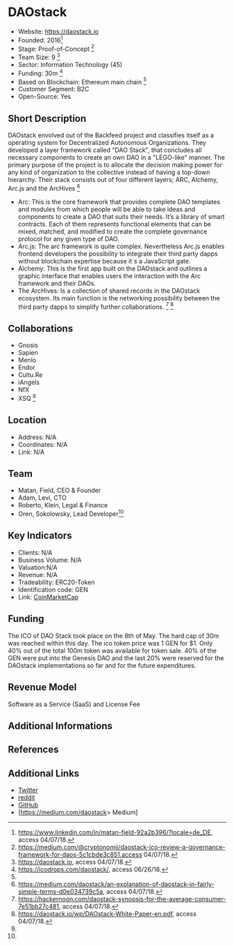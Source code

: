 = DAOstack =


* Website: https://daostack.io
* Founded: 2016<ref>https://www.linkedin.com/in/matan-field-92a2b396/?locale=de_DE, access 04/07/18.</ref>
* Stage: Proof-of-Concept <ref>https://medium.com/@cryptonomii/daostack-ico-review-a-governance-framework-for-daos-5c1cbde3c851,access 04/07/18.</ref>					
* Team Size: 9 	<ref name="DAO"> https://daostack.io, access 04/07/18.</ref>
* Sector: Information Technology (45)
* Funding: 30m <ref name="ico"> https://icodrops.com/daostack/, access 06/26/18.</ref>
* Based on Blockchain: Ethereum main chain <ref name="DAO"/>
* Customer Segment: B2C
* Open-Source: Yes


==Short Description==
DAOstack envolved out of the Backfeed project and classifies itself as a operating system for Decentralized Autonomous Organizations. They developed a layer framework called "DAO Stack", that concludes all necessary components to create an own DAO in a "LEGO-like" manner. The primary purpose of the project is to allocate the decision making power for any kind of organization to the collective instead of having a top-down hierarchy. Their stack consists out of four different layers; ARC, Alchemy, Arc.js and the ArcHives <ref>https://medium.com/daostack/an-explanation-of-daostack-in-fairly-simple-terms-d0e034739c5a, access 04/07/18.</ref>
*Arc: This is the core framework that provides complete DAO templates and modules from which people will be able to take ideas and  components to create a DAO that suits their needs. It’s a library of smart contracts. Each of them represents functional elements that can be mixed, matched, and modified to create the complete governance protocol for any given type of DAO. <br />
*Arc.js: The arc framework is quite complex. Nevertheless Arc.js enables frontend developers the possibility to integrate their third  party dapps without blockchain expertise because it`s a JavaScript gate. <br />
*Alchemy: This is the first app built on the DAOstack and outlines a graphic interface that enables users the interaction with the Arc framework and their DAOs.<br />
*The ArcHives: Is a collection of shared records in the DAOstack ecosystem. Its main function is the networking possibility between the third party dapps to simplify further collaborations. <ref>https://hackernoon.com/daostack-synopsis-for-the-average-consumer-7e51bb27c481, access 04/07/18.</ref> <ref>https://daostack.io/wp/DAOstack-White-Paper-en.pdf, access 04/07/18.</ref> 

==Collaborations==
* Gnosis
* Sapien
* Menlo
* Endor
* Cultu.Re
* iAngels
* NfX
* XSQ <ref name="DAO"/>

==Location==

* Address: N/A
* Coordinates: N/A
* Link: N/A


==Team==
* Matan, Field, CEO & Founder
* Adam, Levi, CTO
* Roberto, Klein, Legal & Finance
* Oren, Sokolowsky, Lead Developer<ref name="DAO"/>

==Key Indicators==

* Clients: N/A
* Business Volume: N/A
* Valuation:N/A
* Revenue: N/A
* Tradeability: ERC20-Token
* Identification code: GEN 
* Link: [https://coinmarketcap.com/de/currencies/daostack/ CoinMarketCap]


==Funding==
The ICO of DAO Stack took place on the 8th of May. The hard cap of 30m was reached within this day. The ico token price was 1 GEN for $1. Only 40% out of the total 100m token was available for token sale. 40% of the GEN were put into the Genesis DAO and the last 20% were reserved for the DAOstack implementations so far and for the future expenditures. <ref name="ico">

==Revenue Model==
Software as a Service (SaaS) and License Fee

==Additional Informations==

==References==

<references/>

==Additional Links==
* [https://twitter.com/daostack Twitter]
* [https://www.reddit.com/r/daostack/ reddit]
* [https://github.com/daostack GitHub]
* [https://medium.com/daostack> Medium]

